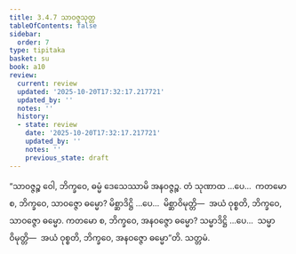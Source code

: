 ```yaml
---
title: 3.4.7 သာဝဇ္ဇသုတ္တ
tableOfContents: false
sidebar:
  order: 7
type: tipitaka
basket: su
book: a10
review:
  current: review
  updated: '2025-10-20T17:32:17.217721'
  updated_by: ''
  notes: ''
  history:
  - state: review
    date: '2025-10-20T17:32:17.217721'
    updated_by: ''
    notes: ''
    previous_state: draft
---
```



<DynamicBreadcrumb />


<ReviewStatus review={frontmatter.review} showDetails={true} />

<HypothesisAnnotation frontmatter={frontmatter} />

<Division number="140" book="a10" e="ch" v="17" p="454">

<Paragraph number="1118" book="a10">
“သာဝဇ္ဇဉ္စ ဝေါ, ဘိက္ခဝေ, ဓမ္မံ ဒေသေဿာမိ အနဝဇ္ဇဉ္စ. တံ သုဏာထ …ပေ…  ကတမော စ, ဘိက္ခဝေ, သာဝဇ္ဇော ဓမ္မော? မိစ္ဆာဒိဋ္ဌိ …ပေ…  မိစ္ဆာဝိမုတ္တိ—  အယံ ဝုစ္စတိ, ဘိက္ခဝေ, သာဝဇ္ဇော ဓမ္မော. ကတမော စ, ဘိက္ခဝေ, အနဝဇ္ဇော ဓမ္မော? သမ္မာဒိဋ္ဌိ …ပေ…  သမ္မာဝိမုတ္တိ—  အယံ ဝုစ္စတိ, ဘိက္ခဝေ, အနဝဇ္ဇော ဓမ္မော”တိ.

</Paragraph>
</Division>

<Paragraph number="1119" type="center" book="a10">
သတ္တမံ.
</Paragraph>